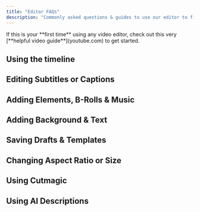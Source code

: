 ```yaml
---
title: "Editor FAQs"
description: "Commonly asked questions & guides to use our editor to fine-tune or customize your videos."
---
```


<Tip>
  If this is your **first time** using any video editor, check out this very [**helpful video guide**](youtube.com) to get started.
</Tip>

## Using the timeline

<CardGroup cols={3}>
  <Card title="How does the timeline work?" icon="sparkles">
    
  </Card>
  <Card title="Add / Remove segments from video" icon="sparkles">
    
  </Card>
  <Card title="Cut a segement from video" icon="sparkles">
    
  </Card>
  <Card title="Make minute changes with timeline zoom" icon="sparkles">
    
  </Card>
</CardGroup>

## Editing Subtitles or Captions

<CardGroup cols={3}>
  <Card title="Change or correct captions" icon="sparkles">
    
  </Card>
  <Card title="Change captions animation" icon="sparkles">
    
  </Card>
  <Card title="Change caption style, font & effects" icon="sparkles">
    
  </Card>
  <Card title="Add emoji to captions" icon="sparkles">
    
  </Card>
  <Card title="Add sound to captions" icon="sparkles">
    
  </Card>
</CardGroup>

## Adding Elements, B-Rolls & Music

<CardGroup cols={3}>
  <Card title="Add progress bar to video" icon="sparkles">
    
  </Card>
  <Card title="Add outro to video" icon="sparkles">
    
  </Card>
  <Card title="Add logo to video" icon="sparkles">
    
  </Card>
  <Card title="Add B-Rolls overlay to video" icon="sparkles">
    
  </Card>
  <Card title="Add music to video" icon="sparkles">
    
  </Card>
</CardGroup>

## Adding Background & Text

<CardGroup cols={3}>
  <Card title="Change video background" icon="sparkles">
    
  </Card>
  <Card title="Add text overlay to video" icon="sparkles">
    
  </Card>
  <Card title="Change text style and effects" icon="sparkles">
    
  </Card>
  <Card title="New Card" icon="sparkles">
    
  </Card>
</CardGroup>

## Saving Drafts & Templates

<CardGroup cols={3}>
  <Card title="What is a video template?" icon="sparkles">
    
  </Card>
  <Card title="Create your brand template" icon="sparkles">
    
  </Card>
  <Card title="Save video as a draft" icon="sparkles">
    
  </Card>
  <Card title="Using preset templates" icon="sparkles">
    
  </Card>
</CardGroup>

## Changing Aspect Ratio or Size

<CardGroup cols={3}>
  <Card title="Change video size or aspect ratio" icon="sparkles">
    
  </Card>
  <Card title="Using Split Layout" icon="sparkles">
    
  </Card>
  <Card title="New Card" icon="sparkles">
    
  </Card>
  <Card title="New Card" icon="sparkles">
    
  </Card>
</CardGroup>

## Using Cutmagic

<CardGroup cols={3}>
  <Card title="What is Cutmagic?" icon="sparkles">
    
  </Card>
  <Card title="How to use timeline with CutMagic?" icon="sparkles">
    
  </Card>
  <Card title="Cutmagic FAQs" icon="sparkles">
    
  </Card>
</CardGroup>

## Using AI Descriptions

<CardGroup cols={3}>
  <Card title="How to use AI Descriptions?" icon="sparkles">
    
  </Card>
</CardGroup>